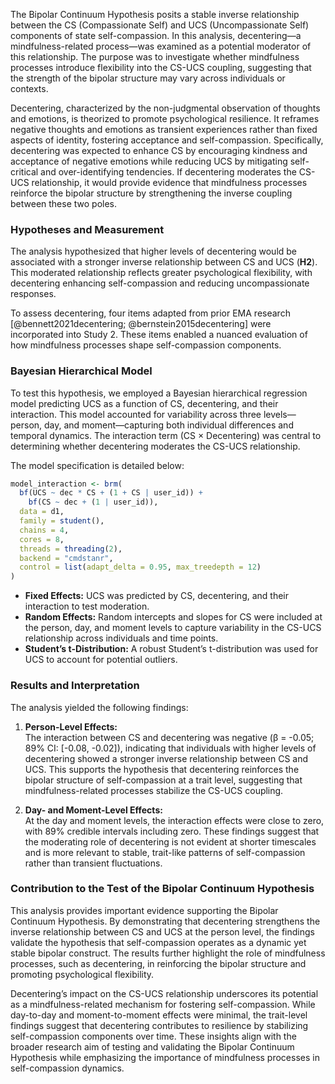 
The Bipolar Continuum Hypothesis posits a stable inverse relationship between the CS (Compassionate Self) and UCS (Uncompassionate Self) components of state self-compassion. In this analysis, decentering—a mindfulness-related process—was examined as a potential moderator of this relationship. The purpose was to investigate whether mindfulness processes introduce flexibility into the CS-UCS coupling, suggesting that the strength of the bipolar structure may vary across individuals or contexts.

Decentering, characterized by the non-judgmental observation of thoughts and emotions, is theorized to promote psychological resilience. It reframes negative thoughts and emotions as transient experiences rather than fixed aspects of identity, fostering acceptance and self-compassion. Specifically, decentering was expected to enhance CS by encouraging kindness and acceptance of negative emotions while reducing UCS by mitigating self-critical and over-identifying tendencies. If decentering moderates the CS-UCS relationship, it would provide evidence that mindfulness processes reinforce the bipolar structure by strengthening the inverse coupling between these two poles.

### Hypotheses and Measurement

The analysis hypothesized that higher levels of decentering would be associated with a stronger inverse relationship between CS and UCS (**H2**). This moderated relationship reflects greater psychological flexibility, with decentering enhancing self-compassion and reducing uncompassionate responses.

To assess decentering, four items adapted from prior EMA research [@bennett2021decentering; @bernstein2015decentering] were incorporated into Study 2. These items enabled a nuanced evaluation of how mindfulness processes shape self-compassion components.


### Bayesian Hierarchical Model

To test this hypothesis, we employed a Bayesian hierarchical regression model predicting UCS as a function of CS, decentering, and their interaction. This model accounted for variability across three levels—person, day, and moment—capturing both individual differences and temporal dynamics. The interaction term (CS × Decentering) was central to determining whether decentering moderates the CS-UCS relationship.

The model specification is detailed below:

```r
model_interaction <- brm(
  bf(UCS ~ dec * CS + (1 + CS | user_id)) +
    bf(CS ~ dec + (1 | user_id)),
  data = d1,
  family = student(),
  chains = 4,
  cores = 8,
  threads = threading(2),
  backend = "cmdstanr",
  control = list(adapt_delta = 0.95, max_treedepth = 12)
)
```

- **Fixed Effects:** UCS was predicted by CS, decentering, and their interaction to test moderation.
- **Random Effects:** Random intercepts and slopes for CS were included at the person, day, and moment levels to capture variability in the CS-UCS relationship across individuals and time points.
- **Student’s t-Distribution:** A robust Student’s t-distribution was used for UCS to account for potential outliers.

### Results and Interpretation

The analysis yielded the following findings:

1. **Person-Level Effects:**  
   The interaction between CS and decentering was negative (β = -0.05; 89% CI: [-0.08, -0.02]), indicating that individuals with higher levels of decentering showed a stronger inverse relationship between CS and UCS. This supports the hypothesis that decentering reinforces the bipolar structure of self-compassion at a trait level, suggesting that mindfulness-related processes stabilize the CS-UCS coupling.

2. **Day- and Moment-Level Effects:**  
   At the day and moment levels, the interaction effects were close to zero, with 89% credible intervals including zero. These findings suggest that the moderating role of decentering is not evident at shorter timescales and is more relevant to stable, trait-like patterns of self-compassion rather than transient fluctuations.

### Contribution to the Test of the Bipolar Continuum Hypothesis

This analysis provides important evidence supporting the Bipolar Continuum Hypothesis. By demonstrating that decentering strengthens the inverse relationship between CS and UCS at the person level, the findings validate the hypothesis that self-compassion operates as a dynamic yet stable bipolar construct. The results further highlight the role of mindfulness processes, such as decentering, in reinforcing the bipolar structure and promoting psychological flexibility.

Decentering’s impact on the CS-UCS relationship underscores its potential as a mindfulness-related mechanism for fostering self-compassion. While day-to-day and moment-to-moment effects were minimal, the trait-level findings suggest that decentering contributes to resilience by stabilizing self-compassion components over time. These insights align with the broader research aim of testing and validating the Bipolar Continuum Hypothesis while emphasizing the importance of mindfulness processes in self-compassion dynamics.

